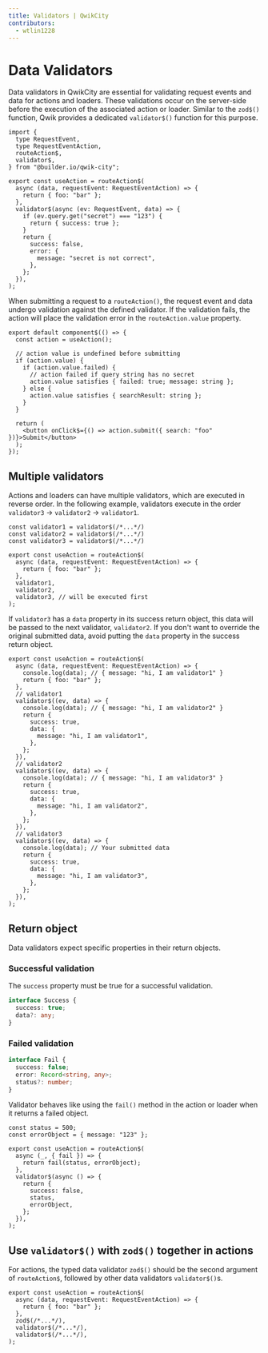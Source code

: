 ```yaml
---
title: Validators | QwikCity
contributors:
  - wtlin1228
---
```


# Data Validators

Data validators in QwikCity are essential for validating request events and data for actions and loaders. These validations occur on the server-side before the execution of the associated action or loader. Similar to the `zod$()` function, Qwik provides a dedicated `validator$()` function for this purpose.

```tsx {12-22} /validator$/#a
import {
  type RequestEvent,
  type RequestEventAction,
  routeAction$,
  validator$,
} from "@builder.io/qwik-city";

export const useAction = routeAction$(
  async (data, requestEvent: RequestEventAction) => {
    return { foo: "bar" };
  },
  validator$(async (ev: RequestEvent, data) => {
    if (ev.query.get("secret") === "123") {
      return { success: true };
    }
    return {
      success: false,
      error: {
        message: "secret is not correct",
      },
    };
  }),
);
```

When submitting a request to a `routeAction()`, the request event and data undergo validation against the defined validator. If the validation fails, the action will place the validation error in the `routeAction.value` property.

```tsx
export default component$(() => {
  const action = useAction();

  // action value is undefined before submitting
  if (action.value) {
    if (action.value.failed) {
      // action failed if query string has no secret
      action.value satisfies { failed: true; message: string };
    } else {
      action.value satisfies { searchResult: string };
    }
  }

  return (
    <button onClick$={() => action.submit({ search: "foo" })}>Submit</button>
  );
});
```

## Multiple validators

Actions and loaders can have multiple validators, which are executed in reverse order. In the following example, validators execute in the order `validator3` -> `validator2` -> `validator1`.

```tsx {9-11}
const validator1 = validator$(/*...*/)
const validator2 = validator$(/*...*/)
const validator3 = validator$(/*...*/)

export const useAction = routeAction$(
  async (data, requestEvent: RequestEventAction) => {
    return { foo: "bar" };
  },
  validator1,
  validator2,
  validator3, // will be executed first
);
```

If `validator3` has a `data` property in its success return object, this data will be passed to the next validator, `validator2`. If you don't want to override the original submitted data, avoid putting the `data` property in the success return object.

```tsx /message: "hi, I am validator3"/#a /message: "hi, I am validator2"/#b /message: "hi, I am validator1"/#c
export const useAction = routeAction$(
  async (data, requestEvent: RequestEventAction) => {
    console.log(data); // { message: "hi, I am validator1" }
    return { foo: "bar" };
  },
  // validator1
  validator$((ev, data) => {
    console.log(data); // { message: "hi, I am validator2" }
    return {
      success: true,
      data: {
        message: "hi, I am validator1",
      },
    };
  }),
  // validator2
  validator$((ev, data) => {
    console.log(data); // { message: "hi, I am validator3" }
    return {
      success: true,
      data: {
        message: "hi, I am validator2",
      },
    };
  }),
  // validator3
  validator$((ev, data) => {
    console.log(data); // Your submitted data
    return {
      success: true,
      data: {
        message: "hi, I am validator3",
      },
    };
  }),
);
```

## Return object

Data validators expect specific properties in their return objects.

### Successful validation

The `success` property must be true for a successful validation.

```ts
interface Success {
  success: true;
  data?: any;
}
```

### Failed validation

```ts
interface Fail {
  success: false;
  error: Record<string, any>;
  status?: number;
}
```

Validator behaves like using the `fail()` method in the action or loader when it returns a failed object.

```tsx /status/#a /errorObject/#b
const status = 500;
const errorObject = { message: "123" };

export const useAction = routeAction$(
  async (_, { fail }) => {
    return fail(status, errorObject);
  },
  validator$(async () => {
    return {
      success: false,
      status,
      errorObject,
    };
  }),
);
```

## Use `validator$()` with `zod$()` together in actions

For actions, the typed data validator `zod$()` should be the second argument of `routeAction$`, followed by other data validators `validator$()`s.

```tsx {5-7}
export const useAction = routeAction$(
  async (data, requestEvent: RequestEventAction) => {
    return { foo: "bar" };
  },
  zod$(/*...*/),
  validator$(/*...*/),
  validator$(/*...*/),
);
```
